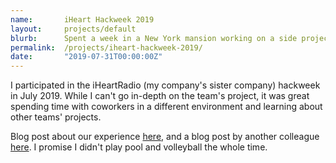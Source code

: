 ```yaml
---
name:       iHeart Hackweek 2019
layout:     projects/default
blurb:      Spent a week in a New York mansion working on a side project with some coworkers.
permalink:  /projects/iheart-hackweek-2019/
date:       "2019-07-31T00:00:00Z"
---
```


I participated in the iHeartRadio (my company's sister company) hackweek in July 2019. While I can't go in-depth on the team's project, it was great spending time with coworkers in a different environment and learning about other teams' projects.

Blog post about our experience [here](https://www.jelli.com/launchpad/why-is-everyone-talking-about-hackathons/), and a blog post by another colleague [here](https://tech.iheart.com/iheartradio-summer-hackweek-2019-d1e6b37bb692). I promise I didn't play pool and volleyball the whole time.
